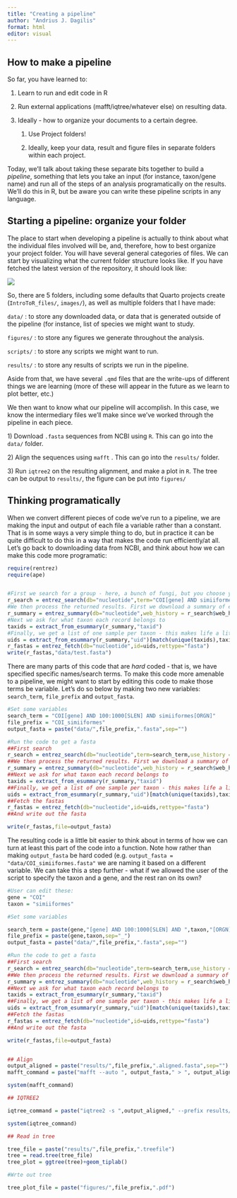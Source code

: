 ```yaml
---
title: "Creating a pipeline"
author: "Andrius J. Dagilis"
format: html
editor: visual
---
```


## How to make a pipeline

So far, you have learned to:

1.  Learn to run and edit code in R

2.  Run external applications (mafft/iqtree/whatever else) on resulting data.

3.  Ideally - how to organize your documents to a certain degree.

    1.  Use Project folders!

    2.  Ideally, keep your data, result and figure files in separate folders within each project.

Today, we'll talk about taking these separate bits together to build a *pipeline*, something that lets you take an input (for instance, taxon/gene name) and run all of the steps of an analysis programatically on the results. We'll do this in R, but be aware you can write these pipeline scripts in any language.

## Starting a pipeline: organize your folder

The place to start when developing a pipeline is actually to think about what the individual files involved will be, and, therefore, how to best organize your project folder. You will have several general categories of files. We can start by visualizing what the current folder structure looks like. If you have fetched the latest version of the repository, it should look like:

![](images/clipboard-157620235.png)

So, there are 5 folders, including some defaults that Quarto projects create (`IntroToR_files/`, `images/`), as well as multiple folders that I have made:

`data/` : to store any downloaded data, or data that is generated outside of the pipeline (for instance, list of species we might want to study.

`figures/` : to store any figures we generate throughout the analysis.

`scripts/` : to store any scripts we might want to run.

`results/` : to store any results of scripts we run in the pipeline.

Aside from that, we have several `.qmd` files that are the write-ups of different things we are learning (more of these will appear in the future as we learn to plot better, etc.)

We then want to know what our pipeline will accomplish. In this case, we know the intermediary files we'll make since we've worked through the pipeline in each piece.

1\) Download `.fasta` sequences from NCBI using `R`. This can go into the `data/` folder.

2\) Align the sequences using `mafft` . This can go into the `results/` folder.

3\) Run `iqtree2` on the resulting alignment, and make a plot in `R`. The tree can be output to `results/`, the figure can be put into `figures/`

## Thinking programatically

When we convert different pieces of code we've run to a pipeline, we are making the input and output of each file a variable rather than a constant. That is in some ways a very simple thing to do, but in practice it can be quite difficult to do this in a way that makes the code run efficiently/at all. Let's go back to downloading data from NCBI, and think about how we can make this code more programatic:

```r
require(rentrez)
require(ape)


#First we search for a group - here, a bunch of fungi, but you choose yours as appropriate
r_search = entrez_search(db="nucleotide",term="COI[gene] AND simiiformes[ORGN] AND 100:1000[SLEN]",use_history = TRUE)
#We then process the returned results. First we download a summary of each record
r_summary = entrez_summary(db="nucleotide",web_history = r_search$web_history,retmax=500)
#Next we ask for what taxon each record belongs to
taxids = extract_from_esummary(r_summary,"taxid")
#Finally, we get a list of one sample per taxon - this makes life a little easier
uids = extract_from_esummary(r_summary,"uid")[match(unique(taxids),taxids)]
r_fastas = entrez_fetch(db="nucleotide",id=uids,rettype="fasta")
write(r_fastas,"data/test.fasta")
```

There are many parts of this code that are *hard* coded - that is, we have specified specific names/search terms. To make this code more amenable to a pipeline, we might want to start by editing this code to make those terms be variable. Let's do so below by making two new variables: `search_term`, `file_prefix` and `output_fasta`.

```r

#Set some variables
search_term = "COI[gene] AND 100:1000[SLEN] AND simiiformes[ORGN]"
file_prefix = "COI_simiiformes"
output_fasta = paste("data/",file_prefix,".fasta",sep="")

#Run the code to get a fasta
##First search
r_search = entrez_search(db="nucleotide",term=search_term,use_history = TRUE)
##We then process the returned results. First we download a summary of each record
r_summary = entrez_summary(db="nucleotide",web_history = r_search$web_history,retmax=500)
##Next we ask for what taxon each record belongs to
taxids = extract_from_esummary(r_summary,"taxid")
##Finally, we get a list of one sample per taxon - this makes life a little easier
uids = extract_from_esummary(r_summary,"uid")[match(unique(taxids),taxids)]
##Fetch the fastas
r_fastas = entrez_fetch(db="nucleotide",id=uids,rettype="fasta")
##And write out the fasta

write(r_fastas,file=output_fasta)
```

The resulting code is a little bit easier to think about in terms of how we can turn at least this part of the code into a function. Note how rather than making `output_fasta` be hard coded (e.g. `output_fasta = "data/COI_simiiformes.fasta"` we are naming it based on a different variable. We can take this a step further - what if we allowed the user of the script to specify the taxon and a gene, and the rest ran on its own?

```r

#User can edit these:
gene = "COI"
taxon = "simiiformes"

#Set some variables

search_term = paste(gene,"[gene] AND 100:1000[SLEN] AND ",taxon,"[ORGN]",sep="")
file_prefix = paste(gene,taxon,sep="_")
output_fasta = paste("data/",file_prefix,".fasta",sep="")

#Run the code to get a fasta
##First search
r_search = entrez_search(db="nucleotide",term=search_term,use_history = TRUE)
##We then process the returned results. First we download a summary of each record
r_summary = entrez_summary(db="nucleotide",web_history = r_search$web_history,retmax=500)
##Next we ask for what taxon each record belongs to
taxids = extract_from_esummary(r_summary,"taxid")
##Finally, we get a list of one sample per taxon - this makes life a little easier
uids = extract_from_esummary(r_summary,"uid")[match(unique(taxids),taxids)]
##Fetch the fastas
r_fastas = entrez_fetch(db="nucleotide",id=uids,rettype="fasta")
##And write out the fasta

write(r_fastas,file=output_fasta)


## Align
output_aligned = paste("results/",file_prefix,".aligned.fasta",sep="")
mafft_command = paste("mafft --auto ", output_fasta," > ", output_aligned,sep="")

system(mafft_command)

## IQTREE2

iqtree_command = paste("iqtree2 -s ",output_aligned," --prefix results/",file_prefix,sep="")

system(iqtree_command)

## Read in tree

tree_file = paste("results/",file_prefix,".treefile")
tree = read.tree(tree_file)
tree_plot = ggtree(tree)+geom_tiplab()

#Wrte out tree

tree_plot_file = paste("figures/",file_prefix,".pdf")


```
